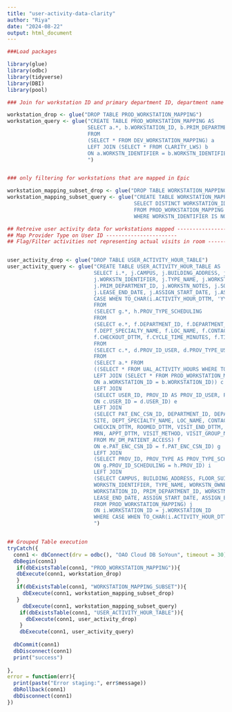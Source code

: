 ```yaml
---
title: "user-activity-data-clarity"
author: "Riya"
date: "2024-08-22"
output: html_document
---
```


```r
###Load packages

library(glue)
library(odbc)
library(tidyverse)
library(DBI)
library(pool)

```


```r

### Join for workstation ID and primary department ID, department name & site details

workstation_drop <- glue("DROP TABLE PROD_WORKSTATION_MAPPING")
workstation_query <- glue("CREATE TABLE PROD_WORKSTATION_MAPPING AS
                          SELECT a.*, b.WORKSTATION_ID, b.PRIM_DEPARTMENT_ID 
                          FROM
                          (SELECT * FROM DEV_WORKSTATION_MAPPING) a
                          LEFT JOIN (SELECT * FROM CLARITY_LWS) b
                          ON a.WORKSTN_IDENTIFIER = b.WORKSTN_IDENTIFIER;
                          ")


### only filtering for workstations that are mapped in Epic

workstation_mapping_subset_drop <- glue("DROP TABLE WORKSTATION_MAPPING_SUBSET")
workstation_mapping_subset_query <- glue("CREATE TABLE WORKSTATION_MAPPING_SUBSET AS
                                         SELECT DISTINCT WORKSTATION_ID
                                         FROM PROD_WORKSTATION_MAPPING
                                         WHERE WORKSTN_IDENTIFIER IS NOT NULL")

```


```r

## Retreive user activity data for workstations mapped -------------------------
## Map Provider Type on User ID -----------------------
## Flag/Filter activities not representing actual visits in room --------------


user_activity_drop <- glue("DROP TABLE USER_ACTIVITY_HOUR_TABLE")
user_activity_query <- glue("CREATE TABLE USER_ACTIVITY_HOUR_TABLE AS
                            SELECT i.*, j.CAMPUS, j.BUILDING_ADDRESS, j.FLOOR_SUITE, j.ROOM, j.DEPT_NO,
                            j.WORKSTN_IDENTIFIER, j.TYPE_NAME, j.WORKSTN_OWNER, j.LEASED_OR_OWNED, j.HOSPITAL_OR_NONHOSPITAL,
                            j.PRIM_DEPARTMENT_ID, j.WORKSTN_NOTES, j.SQR_FT, j.OUTOFSERVICE_OR_UNDERCONSTRUCTION, j.LEASE_START_DATE,
                            j.LEASE_END_DATE, j.ASSIGN_START_DATE, j.ASSIGN_END_DATE,
                            CASE WHEN TO_CHAR(i.ACTIVITY_HOUR_DTTM, 'YYYY-MM-DD') = TO_CHAR(i.CONTACT_DATE, 'YYYY-MM-DD') THEN 'Yes' ELSE 'No' END AS VALID_ACTIVITY
                            FROM
                            (SELECT g.*, h.PROV_TYPE_SCHEDULING
                            FROM
                            (SELECT e.*, f.DEPARTMENT_ID, f.DEPARTMENT_NAME, f.PROV_NAME_WID, f.PROV_ID_SCHEDULING, f.SITE, 
                            f.DEPT_SPECIALTY_NAME, f.LOC_NAME, f.CONTACT_DATE, f.DERIVED_STATUS_DESC, f.CHECKIN_DTTM, f.ROOMED_DTTM, f.VISIT_END_DTTM,
                            f.CHECKOUT_DTTM, f.CYCLE_TIME_MINUTES, f.TIME_IN_ROOM_MINUTES, f.MRN, f.APPT_DTTM, f.VISIT_METHOD, f.VISIT_GROUP_NUM
                            FROM
                            (SELECT c.*, d.PROV_ID_USER, d.PROV_TYPE_USER, d.PROV_NAME_USER
                            FROM
                            (SELECT a.* FROM 
                            ((SELECT * FROM UAL_ACTIVITY_HOURS WHERE TO_CHAR(ACTIVITY_HOUR_DTTM,'YYYY') >= '2023') a
                            LEFT JOIN (SELECT * FROM PROD_WORKSTATION_MAPPING) b
                            ON a.WORKSTATION_ID = b.WORKSTATION_ID)) c
                            LEFT JOIN 
                            (SELECT USER_ID, PROV_ID AS PROV_ID_USER, PROV_NAME AS PROV_NAME_USER, PROV_TYPE AS PROV_TYPE_USER FROM CLARITY_SER) d
                            ON c.USER_ID = d.USER_ID) e
                            LEFT JOIN 
                            (SELECT PAT_ENC_CSN_ID, DEPARTMENT_ID, DEPARTMENT_NAME, PROV_NAME_WID, PROV_ID AS PROV_ID_SCHEDULING,
                            SITE, DEPT_SPECIALTY_NAME, LOC_NAME, CONTACT_DATE, DERIVED_STATUS_DESC,
                            CHECKIN_DTTM, ROOMED_DTTM, VISIT_END_DTTM, CHECKOUT_DTTM, CYCLE_TIME_MINUTES, TIME_IN_ROOM_MINUTES,
                            MRN, APPT_DTTM, VISIT_METHOD, VISIT_GROUP_NUM
                            FROM MV_DM_PATIENT_ACCESS) f
                            ON e.PAT_ENC_CSN_ID = f.PAT_ENC_CSN_ID) g
                            LEFT JOIN 
                            (SELECT PROV_ID, PROV_TYPE AS PROV_TYPE_SCHEDULING FROM CLARITY_SER) h
                            ON g.PROV_ID_SCHEDULING = h.PROV_ID) i
                            LEFT JOIN 
                            (SELECT CAMPUS, BUILDING_ADDRESS, FLOOR_SUITE, ROOM, DEPT_NO,
                            WORKSTN_IDENTIFIER, TYPE_NAME, WORKSTN_OWNER, LEASED_OR_OWNED, HOSPITAL_OR_NONHOSPITAL,
                            WORKSTATION_ID, PRIM_DEPARTMENT_ID, WORKSTN_NOTES, SQR_FT, OUTOFSERVICE_OR_UNDERCONSTRUCTION, LEASE_START_DATE,
                            LEASE_END_DATE, ASSIGN_START_DATE, ASSIGN_END_DATE
                            FROM PROD_WORKSTATION_MAPPING) j
                            ON i.WORKSTATION_ID = j.WORKSTATION_ID
                            WHERE CASE WHEN TO_CHAR(i.ACTIVITY_HOUR_DTTM, 'YYYY-MM-DD') = TO_CHAR(i.CONTACT_DATE, 'YYYY-MM-DD') THEN 'Yes' ELSE 'No' END = 'Yes';
                            ")



```


```r

## Grouped Table execution
tryCatch({
  conn1 <- dbConnect(drv = odbc(), "OAO Cloud DB SoYoun", timeout = 30)
  dbBegin(conn1)
   if(dbExistsTable(conn1, "PROD_WORKSTATION_MAPPING")){
   dbExecute(conn1, workstation_drop) 
   }
   if(dbExistsTable(conn1, "WORKSTATION_MAPPING_SUBSET")){
     dbExecute(conn1, workstation_mapping_subset_drop) 
   }
     dbExecute(conn1, workstation_mapping_subset_query) 
    if(dbExistsTable(conn1, "USER_ACTIVITY_HOUR_TABLE")){
      dbExecute(conn1, user_activity_drop) 
    }
    dbExecute(conn1, user_activity_query)  
     
  dbCommit(conn1)
  dbDisconnect(conn1)
  print("success")
  
},
error = function(err){
  print(paste("Error staging:", err$message))
  dbRollback(conn1)
  dbDisconnect(conn1)
})


```